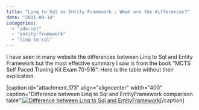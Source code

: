 ```yaml
---
title: "Linq to Sql vs Entity Framework : What are the differences?"
date: "2011-09-14"
categories: 
  - "ado-net"
  - "entity-framework"
  - "linq-to-sql"
---
```


I have seen in many website the differences between Linq to Sql and Entity Framework but the most effective summary I saw is from the book "MCTS Self Paced Traning Kit Exam 70-516". Here is the table without their explication.

\[caption id="attachment\_173" align="aligncenter" width="400" caption="Difference between Linq to Sql and EntityFramework comparison table"\][![](http://patrickdesjardins.com/blog/wp-content/uploads/2011/08/differencebetweenlinq2sqlandentityframework-400x276.png "Difference between Linq to Sql and EntityFramework")](http://patrickdesjardins.com/blog/linq-to-sql-vs-entity-framework-what-are-the-differences/differencebetweenlinq2sqlandentityframework)\[/caption\]
